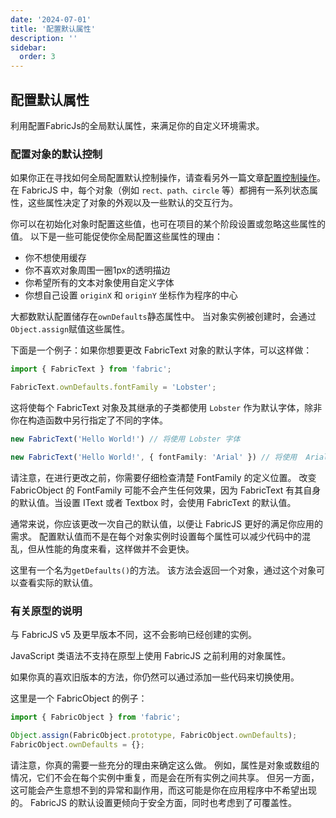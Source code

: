 ```yaml
---
date: '2024-07-01'
title: '配置默认属性'
description: ''
sidebar:
  order: 3
---
```



## 配置默认属性

利用配置FabricJs的全局默认属性，来满足你的自定义环境需求。

### 配置对象的默认控制

如果你正在寻找如何全局配置默认控制操作，请查看另外一篇文章[配置控制操作](/docs/configuring-controls)。
在 FabricJS 中，每个对象（例如 ```rect、path、circle``` 等）都拥有一系列状态属性，这些属性决定了对象的外观以及一些默认的交互行为。

你可以在初始化对象时配置这些值，也可在项目的某个阶段设置或忽略这些属性的值。
以下是一些可能促使你全局配置这些属性的理由：

- 你不想使用缓存
- 你不喜欢对象周围一圈1px的透明描边
- 你希望所有的文本对象使用自定义字体
- 你想自己设置 ```originX``` 和 ```originY``` 坐标作为程序的中心

大都数默认配置储存在```ownDefaults```静态属性中。
当对象实例被创建时，会通过```Object.assign```赋值这些属性。

下面是一个例子：如果你想要更改 FabricText 对象的默认字体，可以这样做：

```typescript
import { FabricText } from 'fabric';

FabricText.ownDefaults.fontFamily = 'Lobster';
```

这将使每个 FabricText 对象及其继承的子类都使用 ```Lobster``` 作为默认字体，除非你在构造函数中另行指定了不同的字体。

```typescript
new FabricText('Hello World!') // 将使用 Lobster 字体

new FabricText('Hello World!', { fontFamily: 'Arial' }) // 将使用  Arial 字体
```

请注意，在进行更改之前，你需要仔细检查清楚 FontFamily 的定义位置。
改变 FabricObject 的 FontFamily 可能不会产生任何效果，因为 FabricText 有其自身的默认值。当设置 IText 或者 Textbox 时，会使用 FabricText 的默认值。

通常来说，你应该更改一次自己的默认值，以便让 FabricJS 更好的满足你应用的需求。
配置默认值而不是在每个对象实例时设置每个属性可以减少代码中的混乱，但从性能的角度来看，这样做并不会更快。

这里有一个名为```getDefaults()```的方法。
该方法会返回一个对象，通过这个对象可以查看实际的默认值。

### 有关原型的说明

与 FabricJS v5 及更早版本不同，这不会影响已经创建的实例。

JavaScript 类语法不支持在原型上使用 FabricJS 之前利用的对象属性。

如果你真的喜欢旧版本的方法，你仍然可以通过添加一些代码来切换使用。

这里是一个 FabricObject 的例子：

```typescript
import { FabricObject } from 'fabric';

Object.assign(FabricObject.prototype, FabricObject.ownDefaults);
FabricObject.ownDefaults = {};
```

请注意，你真的需要一些充分的理由来确定这么做。
例如，属性是对象或数组的情况，它们不会在每个实例中重复，而是会在所有实例之间共享。
但另一方面，这可能会产生意想不到的异常和副作用，而这可能是你在应用程序中不希望出现的。
FabricJS 的默认设置更倾向于安全方面，同时也考虑到了可覆盖性。

